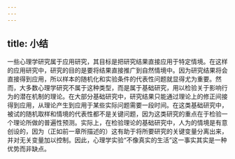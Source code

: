 ```yaml
---
---
---
```

title: 小结
---




一些心理学研究属于应用研究，其目标是把研究结果直接应用于特定情境。在这样的应用研究中，研究的目的是要将结果直接推广到自然情境中。因为研究结果将会直接得到应用，所以样本的随机化和实验条件的代表性问题就显得尤为重要。然而，大多数心理学研究不属于这种类型，而是属于基础研究，用以检验关于影响行为的潜在机制的理论。在大部分基础研究中，研究结果只能通过理论上的修正间接得到应用，从理论产生到应用于某些实际问题需要一段时间。在这类基础研究中，被试的随机取样和情境的代表性都不是关键问题，因为这类研究的重点在于检验一个理论所做的普遍性预测。实际上，在检验理论的基础研究中，人为的情境是有意创设的，因为（正如前一章所描述的）这有助于将所要研究的关键变量分离出来，并对无关变量加以控制。因此，心理学实验“不像真实的生活”这一事实其实是一种优势而非缺点。